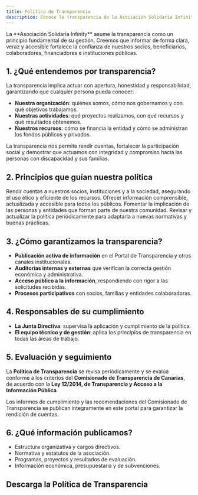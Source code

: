 ```yaml
---
title: Política de Transparencia
description: Conoce la transparencia de la Asociación Solidaria Infinity en Canarias, fomentando participación ciudadana y buen gobierno para la inclusión per Ley 12/2014.
---
```



<Aside type="note" title="Nuestro compromiso con la transparencia">
La **Asociación Solidaria Infinity** asume la transparencia como un principio fundamental de su gestión. Creemos que informar de forma clara, veraz y accesible fortalece la confianza de nuestros socios, beneficiarios, colaboradores, financiadores e instituciones públicas.
</Aside>

## 1. ¿Qué entendemos por transparencia?

La transparencia implica actuar con apertura, honestidad y responsabilidad, garantizando que cualquier persona pueda conocer:

- **Nuestra organización**: quiénes somos, cómo nos gobernamos y con qué objetivos trabajamos.  
- **Nuestras actividades**: qué proyectos realizamos, con qué recursos y qué resultados obtenemos.  
- **Nuestros recursos**: cómo se financia la entidad y cómo se administran los fondos públicos y privados.

<Aside type="tip" title="Un valor que genera confianza">
La transparencia nos permite rendir cuentas, fortalecer la participación social y demostrar que actuamos con integridad y compromiso hacia las personas con discapacidad y sus familias.
</Aside>

## 2. Principios que guían nuestra política

<CardGrid>
  <Card title="Responsabilidad">
    Rendir cuentas a nuestros socios, instituciones y a la sociedad, asegurando el uso ético y eficiente de los recursos.
  </Card>
  <Card title="Claridad">
    Ofrecer información comprensible, actualizada y accesible para todos los públicos.
  </Card>
  <Card title="Participación">
    Fomentar la implicación de las personas y entidades que forman parte de nuestra comunidad.
  </Card>
  <Card title="Evaluación y mejora continua">
    Revisar y actualizar la política periódicamente para adaptarla a nuevas normativas y buenas prácticas.
  </Card>
</CardGrid>

## 3. ¿Cómo garantizamos la transparencia?

- **Publicación activa de información** en el Portal de Transparencia y otros canales institucionales.  
- **Auditorías internas y externas** que verifican la correcta gestión económica y administrativa.  
- **Acceso público a la información**, respondiendo con rigor a las solicitudes recibidas.  
- **Procesos participativos** con socios, familias y entidades colaboradoras.  

## 4. Responsables de su cumplimiento

- **La Junta Directiva**: supervisa la aplicación y cumplimiento de la política.  
- **El equipo técnico y de gestión**: aplica los principios de transparencia en todas las áreas de trabajo.  

## 5. Evaluación y seguimiento

La **Política de Transparencia** se revisa periódicamente y se evalúa conforme a los criterios del **Comisionado de Transparencia de Canarias**, de acuerdo con la **Ley 12/2014, de Transparencia y Acceso a la Información Pública**.

<Aside type="caution" title="Evaluación externa">
Los informes de cumplimiento y las recomendaciones del Comisionado de Transparencia se publican íntegramente en este portal para garantizar la rendición de cuentas.
</Aside>

## 6. ¿Qué información publicamos?

- Estructura organizativa y cargos directivos.  
- Normativa y estatutos de la asociación.  
- Programas, proyectos y resultados de evaluación.  
- Información económica, presupuestaria y de subvenciones.  

## Descarga la Política de Transparencia

<DocCardLink ref="2" />



